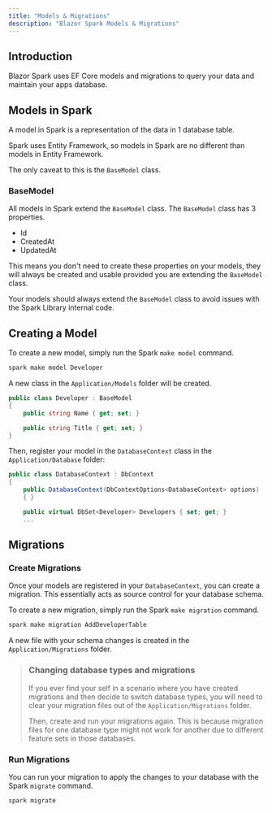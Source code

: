 ```yaml
---
title: "Models & Migrations"
description: "Blazor Spark Models & Migrations"
---
```


## Introduction
Blazor Spark uses EF Core models and migrations to query your data and maintain your apps database.

## Models in Spark
A model in Spark is a representation of the data in 1 database table.

Spark uses Entity Framework, so models in Spark are no different than models in Entity Framework.

The only caveat to this is the `BaseModel` class.

### BaseModel
All models in Spark extend the `BaseModel` class. The `BaseModel` class has 3 properties.
- Id
- CreatedAt
- UpdatedAt

This means you don't need to create these properties on your models, they will always be created and usable provided you are extending the `BaseModel` class.

Your models should always extend the `BaseModel` class to avoid issues with the Spark Library internal code.

## Creating a Model
To create a new model, simply run the Spark  `make model` command.

```bash
spark make model Developer
```

A new class in the `Application/Models` folder will be created.

```csharp
public class Developer : BaseModel
{
    public string Name { get; set; }

    public string Title { get; set; }
}
```

Then, register your model in the `DatabaseContext` class in the `Application/Database` folder:
```csharp
public class DatabaseContext : DbContext
{
    public DatabaseContext(DbContextOptions<DatabaseContext> options) : base(options)
    { }

    public virtual DbSet<Developer> Developers { set; get; }
    ...
```

## Migrations
### Create Migrations
Once your models are registered in your `DatabaseContext`, you can create a migration. This essentially acts as source control for your database schema. 

To create a new migration, simply run the Spark  `make migration` command.

```bash
spark make migration AddDeveloperTable
```

A new file with your schema changes is created in the `Application/Migrations` folder.

>
> ### Changing database types and migrations
> If you ever find your self in a scenario where you have created migrations and then decide to switch database types, you will need to clear your migration files out of the `Application/Migrations` folder.
>
> Then, create and run your migrations again. This is because migration files for one database type might not work for another due to different feature sets in those databases.

### Run Migrations
You can run your migration to apply the changes to your database with the Spark `migrate` command.
```bash
spark migrate
```
